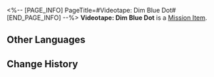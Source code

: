 <%-- [PAGE_INFO]
PageTitle=#Videotape: Dim Blue Dot#
[END_PAGE_INFO] --%>
{{Item Infobox
|id          = 140075
|image       = Item Videotape- Dim Blue Dot.png{{subst:void|<!--$UPLOAD:<<SpriteOutput/ItemFigures/113006.png>-<Item Videotape- Dim Blue Dot.png>-<Item Icons>>-->}}
|type        = Mission Item
|invCategory = Missions
|rarity      = 3
|effect      = 
|description = A videotape that recorded the intricate secrets of the space station. Its maker went the extra mile in making it secure by installing a most extraordinary security mechanism.
}}
{{Description|''"As if you have fallen into a space that has neither beginning nor end, you look through a standard-issue navigation visor and stare into the deepest retreat of the vast universe. In the distance, you see a dim blue dot, like a drop of water before the canvas of darkness."''}}
'''Videotape: Dim Blue Dot''' is a [[Mission Item]].

==Other Languages==
{{Other Languages
|en   = Videotape: Dim Blue Dot
|zhs  = 录像带：黯淡蓝点
|zht  = 錄影帶：黯淡藍點
|ja   = ビデオテープ：ダークブルーの点
|ko   = 녹화 테이프: 칙칙한 푸른 점
|es   = Cinta de video: Punto azul tenue
|fr   = Cassette&nbsp;: Un point bleu terne
|ru   = Видеоплёнка: Тусклая синяя точка
|th   = วิดีโอเทป: จุดสีฟ้าอ่อน
|vi   = Băng Ghi Hình: Chấm Xanh Lam U Tối
|de   = Videoband: Trüber Blauer Punkt
|id   = Rekaman Video: Titik Biru Pucat dan Samar
|pt   = Fita Cassete: Pontinho Azul
}}

==Change History==
{{Change History|1.0}}